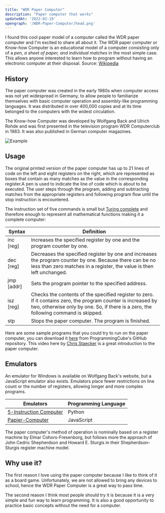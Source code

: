 ```yaml
---
title: "WDR Paper Computer"
description: "Paper computer that works"
updatedAt: '2022-02-19'
opengraph: '/WDR-Paper-Computer/head.png'
---
```


I found this cool paper model of a computer called the WDR paper computer and I'm excited to share all about it. The WDR paper computer or Know-how Computer is an educational model of a computer consisting only of a *pen, a sheet of paper, and individual matches* in the most simple case. This allows anyone interested to learn how to program without having an electronic computer at their disposal. Source: [Wikipedia](https://en.wikipedia.org/wiki/WDR_paper_computer)

## History
The paper computer was created in the early 1980s when computer access was not yet widespread in Germany, to allow people to familiarize themselves with basic computer operation and assembly-like programming languages. It was distributed in over 400,000 copies and at its time belonged to the computers with the widest circulation.

The Know-how Computer was developed by Wolfgang Back and Ulrich Rohde and was first presented in the television program WDR Computerclub in 1983. It was also published in German computer magazines.

![Example](/WDR-Paper-Computer/WDR_paper_computer,_addition_program.svg "Example")

## Usage
The original printed version of the paper computer has up to 21 lines of code on the left and eight registers on the right, which are represented as boxes that contain as many matches as the value in the corresponding register.A pen is used to indicate the line of code which is about to be executed. The user steps through the program, adding and subtracting matches from the appropriate registers and following program flow until the stop instruction is encountered.

The instruction set of five commands is small but [Turing complete](https://en.wikipedia.org/wiki/Turing_completeness) and therefore enough to represent all mathematical functions making it a complete computer:

| Syntax | Definition                                                      |
|--------|-----------------------------------------------------------------|
| inc [reg] | Increases the specified register by one and the program counter by one.                                                    |
| dec [reg] | Decreases the specified register by one and increases the program counter by one. Because there can be no less than zero matches in a register, the value is then left unchanged.                                                    |
| jmp [addr]| Sets the program pointer to the specified address.                                              |
| isz [reg] | Checks the contents of the specified register to zero. If it contains zero, the program counter is increased by two, otherwise only by one. So, if there is a zero, the following command is skipped. |
| stp       | Stops the paper computer. The program is finished.                                          |

Here are some sample programs that you could try to run on the paper computer, you can download it [here](https://github.com/ProgrammingCube/5-Instruction-Computer/tree/main/examples/simple%20arithmetic) from ProgrammingCube's GitHub repository. This video here by [Chris Staecker](https://www.youtube.com/watch?v=Z27KQiBnkJI) is a great introduction to the paper computer.

## Emulators
An emulator for Windows is available on Wolfgang Back's website, but a JavaScript emulator also exists. Emulators place fewer restrictions on line count or the number of registers, allowing longer and more complex programs.

| Emulators                                                                           | Programming Language |
|-------------------------------------------------------------------------------------|----------------------|
| [5-Instruction Computer](https://github.com/ProgrammingCube/5-Instruction-Computer) | Python               |
| [Papier-Computer](https://marian-aldenhoevel.de/papiercomputer/)                    | JavaScript           |

The paper computer's method of operation is nominally based on a register machine by Elmar Cohors-Fresenborg, but follows more the approach of John Cedric Shepherdson and Howard E. Sturgis in their Shepherdson–Sturgis register machine model.

## Why use it?
The first reason I love using the paper computer because I like to think of it as a board game. Unfortunately, we are not allowed to bring any devices to school, hence the WDR Paper Computer is a great way to pass time.

The second reason I think most people should try it is because it is a very simple and fun way to learn programming. It is also a good opportunity to practice basic concepts without the need for a computer.